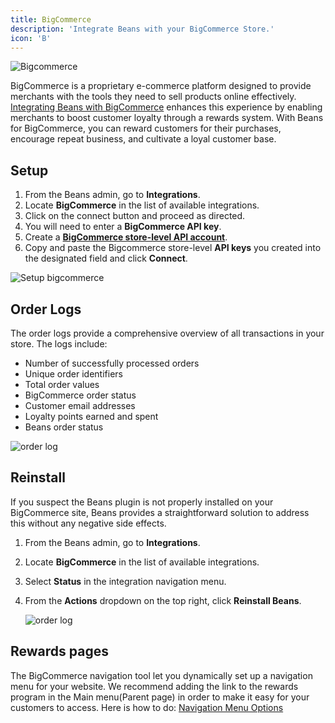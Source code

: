 ```yaml
---
title: BigCommerce
description: 'Integrate Beans with your BigCommerce Store.'
icon: 'B'
---
```


<Frame>
  <img
    src="/assets/images/integrations/bigcommerce/hero.webp"
    alt="Bigcommerce"
    title="Bigcommerce"
    style={{ borderRadius: '0.5rem' }}
  />
</Frame>

BigCommerce is a proprietary e-commerce platform designed to provide merchants with the tools
they need to sell products online effectively.
[Integrating Beans with BigCommerce](https://www.trybeans.com/integrations/trellis:bigcommerce)
enhances this experience by enabling merchants to boost customer loyalty through a rewards
system. With Beans for BigCommerce, you can reward customers for their purchases, encourage
repeat business, and cultivate a loyal customer base.

## Setup

1. From the Beans admin, go to **Integrations**.
2. Locate **BigCommerce** in the list of available integrations.
3. Click on the connect button and proceed as directed.
4. You will need to enter a **BigCommerce API key**.
5. Create a [**BigCommerce store-level API account**](https://support.bigcommerce.com/s/article/Store-API-Accounts#creating).
6. Copy and paste the Bigcommerce store-level **API keys** you created into the designated field and click **Connect**.

<Frame>
  <img
    src="/assets/images/integrations/bigcommerce/setup.gif"
    alt="Setup bigcommerce"
    style={{ borderRadius: '0.5rem' }}
  />
</Frame>

## Order Logs

The order logs provide a comprehensive overview of all transactions in your store. The logs include:

- Number of successfully processed orders
- Unique order identifiers
- Total order values
- BigCommerce order status
- Customer email addresses
- Loyalty points earned and spent
- Beans order status

<Frame>
  <img
    src="/assets/images/integrations/bigcommerce/order-logs.webp"
    alt="order log"
    style={{ borderRadius: '0.5rem' }}
  />
</Frame>

## Reinstall

If you suspect the Beans plugin is not properly installed on your BigCommerce site, Beans
provides a straightforward solution to address this without any negative side effects.

1. From the Beans admin, go to **Integrations**.
2. Locate **BigCommerce** in the list of available integrations.
3. Select **Status** in the integration navigation menu.
4. From the **Actions** dropdown on the top right, click **Reinstall Beans**.

   <Frame>
     <img
       src="/assets/images/integrations/bigcommerce/Reinstall.gif"
       alt="order log"
       style={{ borderRadius: '0.5rem' }}
     />
   </Frame>

## Rewards pages

The BigCommerce navigation tool let you dynamically set up a navigation menu for your website.
We recommend adding the link to the rewards program in the Main menu(Parent page) in order to
make it easy for your customers to access.
Here is how to do: [Navigation Menu Options](https://support.bigcommerce.com/s/article/Web-Pages?language=en_US#navigation)
